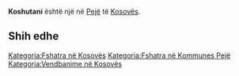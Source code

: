 {{Fshat në 
 | Emri                = Koshutani
 | EmriAlt                = 
 | NAME_SHORT_FORM=      
 | NAME_GENERIC=      
 | NAME_SORT_NAME_RO=      KOSHUTANI
 | FULL_NAME_RO = Koshutani
 | FULL_NAME_ND_RO=Koshutani
 | SORT_NAME_RG=KOSHUTANI
 | FULL_NAME_RG=Koshutani
 | FULL_NAME_ND_RG=Koshutani
 | SRP_NAME_SHORT_FORM=      
 | SRP_NAME_GENERIC=      
 | SRP_NAME_SORT_NAME_RO=      
 | SRP_FULL_NAME_RO = 
 | SRP_FULL_NAME_ND_RO=
 | SRP_SORT_NAME_RG=
 | SRP_FULL_NAME_RG=
 | SRP_FULL_NAME_ND_RG=
 | Emri (Rasa dhanore) = 
 | Figura              = 
 | Shteti              = Kosovo
 | Komuna              = Pejë
 | Kodi postar         = 
 | Sipërfaqja          = 

 | Popullsia           = 

 | Regj. i popullsisë  = 
 | Dend. e popullsisë  = 
 | Faqja zyrtare       = 
 <!--- Koordinatat ----> 
 | Gjerësia            = 42.738889
 | Gjatësia            = 20.101111
 | Lartësia            = 
}}
'''Koshutani''' është një [[]] në [[Pejë]] të [[Kosovës]].

<!-- == Gjeografia == -->
<!-- == Historia == -->
<!-- == Demografia == -->
== Shih edhe ==
{{Komuna Pejë}}
{{Kosovo-Administrata-Cung}}

[[Kategoria:Fshatra në Kosovës]]
[[Kategoria:Fshatra në Kommunes Pejë]]
[[Kategoria:Vendbanime në Kosovës]]
